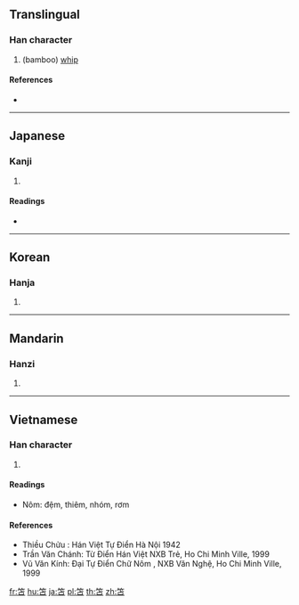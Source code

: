{{character info/new}}
==Translingual==

===Han character===
{{Han char|rn=118|rad=竹|as=05|sn=11|four=88601|canj=HYR,XHYR}}

# (bamboo) [[whip]]

====References====
* {{Han ref|kx=0879.270|dkj=25911|dj=1307.200|hdz=52954.050|uh=7B18|ud=31512|bh=D6D3|bd=54995}}

----

==Japanese==

===Kanji===
{{ja-kanji|grade=|rs=竹05}}

# {{defn|lang=ja|sort=竹05}}

====Readings====
* {{ja-readings|on=[[せん]] (sen), [[ちょう]] (chō)|kun=[[むち]] (muchi)}}

----

==Korean==

===Hanja===
{{ko-hanja|hangeul=점|eumhun=|rv=jeom|mr=chŏm|y=cem}}

# {{defn|lang=ko|sort=竹05}}

----

==Mandarin==

===Hanzi===
{{cmn-hanzi|pin=[[shān]] ([[shan1]])|wg=shan<sup>1</sup>}}

# {{defn|lang=cmn|sort=竹05}}

----

==Vietnamese==

===Han character===
{{vi-hantu|thiêm|rs=竹05}}

# {{defn|lang=vi|sort=竹05}}

====Readings====
* Nôm: đệm, thiêm, nhóm, rơm

====References====
* Thiều Chửu : Hán Việt Tự Điển Hà Nội 1942
* Trần Văn Chánh: Từ Điển Hán Việt NXB Trẻ, Ho Chi Minh Ville, 1999
* Vũ Văn Kính: Đại Tự Điển Chữ Nôm , NXB Văn Nghệ, Ho Chi Minh Ville, 1999

[[fr:笘]]
[[hu:笘]]
[[ja:笘]]
[[pl:笘]]
[[th:笘]]
[[zh:笘]]
